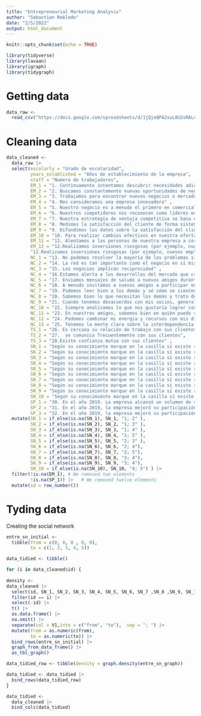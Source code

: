 ```yaml
---
title: "Entrepreneurial Marketing Analysis"
author: "Sebastian Robledo"
date: "2/5/2022"
output: html_document
---
```


```r
knitr::opts_chunk$set(echo = TRUE)
```

```r
library(tidyverse)
library(lavaan)
library(igraph)
library(tidygraph)
```

# Getting data

```r
data_raw <- 
  read_csv("https://docs.google.com/spreadsheets/d/1jQjeQPA2xuL8U2vRALqU7JAZqpx6wRDi1gopXQOgiEQ/export?format=csv&gid=176910487")
```

# Cleaning data

```r
data_cleaned <- 
  data_raw |> 
  select(escolarly = "Grado de escolaridad",
         years_established = "Años de establecimiento de la empresa",
         staff = "Numero de trabajadores",
         EM_1 = "1. Continuamente intentamos descubrir necesidades adicionales de nuestros clientes de las cuales no son conscientes.",
         EM_2 = "2. Buscamos constantemente nuevas oportunidades de negocio.",
         EM_3 = "3. Trabajamos para encontrar nuevos negocios o mercados a los que apuntar.",
         EM_4 = "4. Nos consideramos una empresa innovadora" ,
         EM_5 = "5. Nuestro negocio es a menudo el primero en comercializar  nuevos productos y servicios.",
         EM_6 = "6. Nuestros competidores nos reconocen como líderes en innovación."  ,
         EM_7 = "7. Nuestra estrategia de ventaja competitiva se basa en nuestra comprensión de las necesidades del cliente.",
         EM_8 = "8. Medimos la satisfacción del cliente de forma sistemática y frecuente." ,
         EM_9 = "9. Difundimos los datos sobre la satisfacción del cliente a todos los niveles en esta unidad de negocios de forma regular."  ,
         EM_10 = "10. Para realizar cambios efectivos en nuestra oferta, estamos dispuestos a aceptar al menos un nivel moderado de riesgo de pérdidas significativas."    ,
         EM_11 = "11. Alentamos a las personas de nuestra empresa a correr riesgos con nuevas ideas." ,
         EM_12 = "12.Realizamos inversiones riesgosas (por ejemplo, nuevos empleados, instalaciones, deuda, opciones sobre acciones) para estimular el crecimiento futuro.", 
         "12.Realizamos inversiones riesgosas (por ejemplo, nuevos empleados, instalaciones, deuda, opciones sobre acciones) para estimular el crecimiento futuro." ,
         NC_1 = "13. No podemos resolver la mayoría de los problemas sin amigos",
         NC_2 = "14. La red es tan importante como el negocio en sí mismo" ,
         NC_3 = "15. Los negocios implican reciprocidad" ,
         NC_4 = "16.Estamos alerta a los desarrollos del mercado que crean oportunidades potenciales de asociación"  ,
         NC_5 = "17. Enviamos mensajes de saludo a nuevos amigos durante los festivales."   ,
         NC_6 = "18. A menudo invitamos a nuevos amigos a participar en diversas actividades sociales"  ,
         NC_7 = "19. Podemos leer bien a los demás y sé cómo se sienten en una situación determinada"  ,
         NC_8 = "20. Sabemos bien lo que necesitan los demás y trato de hacer lo que puedo por ellos" ,
         NC_9 = "21. Cuando tenemos desacuerdos con mis socios, generalmente me esfuerzo por ser flexible para alcanzar un compromiso mutuamente satisfactorio" ,
         NC_10 = "22. Siempre analizamos lo que nos gustaría lograr con los demás",
         NC_11 = "23. En nuestros amigos, sabemos bien en quién puedo confiar y en quién no" ,
         NC_12 = "24. Podemos combinar mi energía y recursos con mis diferentes amigos" ,
         NC_13 = "25. Tenemos la mente clara sobre la interdependencia entre mis amigos",
         TS_1 = "26. Es cercana su relación de trabajo con sus clientes" ,
         TS_2 = "27.  se comunica frecuentemente con sus clientes",
         TS_3 = "28.Existe confianza mutua con sus clientes" ,
         SN_1 = "Según su conocimiento marque en la casilla sí existe relación entre los clientes relacionados en la pregunta anterior.  [Cliente 1 y cliente 2]",
         SN_2 = "Según su conocimiento marque en la casilla sí existe relación entre los clientes relacionados en la pregunta anterior.  [Cliente 1 y cliente 3]",
         SN_3 = "Según su conocimiento marque en la casilla sí existe relación entre los clientes relacionados en la pregunta anterior.  [Cliente 1 y cliente 4]",
         SN_4 = "Según su conocimiento marque en la casilla sí existe relación entre los clientes relacionados en la pregunta anterior.  [Cliente 1 y cliente 5]" ,
         SN_5 = "Según su conocimiento marque en la casilla sí existe relación entre los clientes relacionados en la pregunta anterior.  [Cliente 2 y cliente 3]" ,
         SN_6 = "Según su conocimiento marque en la casilla sí existe relación entre los clientes relacionados en la pregunta anterior.  [Cliente 2 y cliente 4]" ,
         SN_7 = "Según su conocimiento marque en la casilla sí existe relación entre los clientes relacionados en la pregunta anterior.  [Cliente 2 y cliente 5]" ,
         SN_8 = "Según su conocimiento marque en la casilla sí existe relación entre los clientes relacionados en la pregunta anterior.  [Cliente 3 y cliente 4]" ,
         SN_9 = "Según su conocimiento marque en la casilla sí existe relación entre los clientes relacionados en la pregunta anterior.  [Cliente 3 y cliente 5]"   ,
         SN_10 = "Según su conocimiento marque en la casilla sí existe relación entre los clientes relacionados en la pregunta anterior.  [Cliente 4 y cliente 5]" ,
         SP_1 = "30. En el año 2019. La empresa alcanzó un volumen de ventas igual o mayor en comparación con los objetivos de la unidad de ventas",
         SP_2 = "31. En el año 2019, la empresa mejoró su participación en el mercado en comparación con el principal competidor"  ,
         SP_3 = "32. En el año 2019, la empresa mejoró su participación en el mercado en comparación con los objetivos de la unidad de ventas"  )  |> 
  mutate(SN_1 = if_else(is.na(SN_1), SN_1, "1; 2" ),
         SN_2 = if_else(is.na(SN_2), SN_2, "1; 3" ),
         SN_3 = if_else(is.na(SN_3), SN_3, "1; 4" ),
         SN_4 = if_else(is.na(SN_4), SN_4, "1; 5" ),
         SN_5 = if_else(is.na(SN_5), SN_5, "2; 3" ),
         SN_6 = if_else(is.na(SN_6), SN_6, "2; 4"),
         SN_7 = if_else(is.na(SN_7), SN_7, "2; 5"),
         SN_8 = if_else(is.na(SN_8), SN_8, "3; 4"), 
         SN_9 = if_else(is.na(SN_9), SN_9, "3; 4"),
         SN_10 = if_else(is.na(SN_10), SN_10, "4; 5") ) |> 
  filter(!is.na(EM_1), # We removed two elements
         !is.na(SP_1)) |>   # We removed twelve elements 
  mutate(id = row_number())
```

# Tyding data

Creating the social network

```r

entre_sn_initial <- 
  tibble(from = c(0, 0, 0 , 0, 0),
         to = c(1, 2, 3, 4, 5))

data_tidied <- tibble()

for (i in data_cleaned$id) {
  
density <- 
data_cleaned |> 
  select(id, SN_1, SN_2, SN_3, SN_4, SN_5, SN_6, SN_7 ,SN_8 ,SN_9, SN_10) |> 
  filter(id == i) |> 
  select(-id) |> 
  t() |> 
  as.data.frame() |> 
  na.omit() |> 
  separate(col = V1,into = c("from", "to"),  sep = "; ") |> 
  mutate(from = as.numeric(from),
         to = as.numeric(to)) |> 
  bind_rows(entre_sn_initial) |> 
  graph_from_data_frame() |> 
  as_tbl_graph()

data_tidied_row <- tibble(density = graph.density(entre_sn_graph))

data_tidied <- data_tidied |> 
  bind_rows(data_tidied_row)
}

data_tidied <- 
  data_cleaned |> 
  bind_cols(data_tidied)

```
